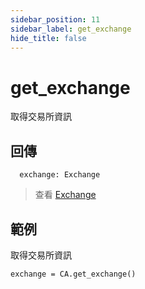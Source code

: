 ```yaml
---
sidebar_position: 11
sidebar_label: get_exchange
hide_title: false
---
```



# get_exchange

取得交易所資訊

## 回傳

```
  exchange: Exchange
```

> 查看 [Exchange](/docs/developer/api/python/ca-objects/exchange)

## 範例

取得交易所資訊

```
exchange = CA.get_exchange()
```
